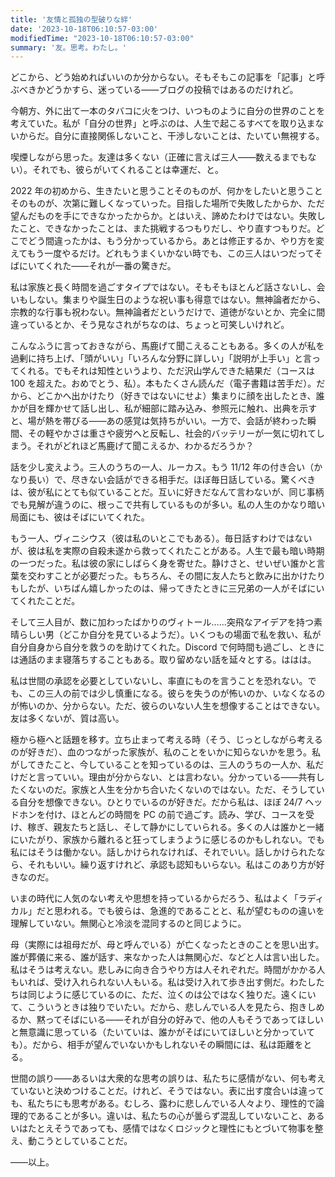 ```yaml
---
title: '友情と孤独の型破りな絆'
date: '2023-10-18T06:10:57-03:00'
modifiedTime: "2023-10-18T06:10:57-03:00"
summary: '友。思考。わたし。'
---
```


どこから、どう始めればいいのか分からない。そもそもこの記事を「記事」と呼ぶべきかどうかすら、迷っている――ブログの投稿ではあるのだけれど。

今朝方、外に出て一本のタバコに火をつけ、いつものように自分の世界のことを考えていた。私が「自分の世界」と呼ぶのは、人生で起こるすべてを取り込まないからだ。自分に直接関係しないこと、干渉しないことは、たいてい無視する。

喫煙しながら思った。友達は多くない（正確に言えば三人――数えるまでもない）。それでも、彼らがいてくれることは幸運だ、と。

2022 年の初めから、生きたいと思うことそのものが、何かをしたいと思うことそのものが、次第に難しくなっていった。目指した場所で失敗したからか、ただ望んだものを手にできなかったからか。とはいえ、諦めたわけではない。失敗したこと、できなかったことは、また挑戦するつもりだし、やり直すつもりだ。どこでどう間違ったかは、もう分かっているから。あとは修正するか、やり方を変えてもう一度やるだけ。どれもうまくいかない時でも、この三人はいつだってそばにいてくれた――それが一番の驚きだ。

私は家族と長く時間を過ごすタイプではない。そもそもほとんど話さないし、会いもしない。集まりや誕生日のような祝い事も得意ではない。無神論者だから、宗教的な行事も祝わない。無神論者だというだけで、道徳がないとか、完全に間違っているとか、そう見なされがちなのは、ちょっと可笑しいけれど。

こんなふうに言っておきながら、馬鹿げて聞こえることもある。多くの人が私を過剰に持ち上げ、「頭がいい」「いろんな分野に詳しい」「説明が上手い」と言ってくれる。でもそれは知性というより、ただ沢山学んできた結果だ（コースは 100 を超えた。おめでとう、私）。本もたくさん読んだ（電子書籍は苦手だ）。だから、どこかへ出かけたり（好きではないにせよ）集まりに顔を出したとき、誰かが目を輝かせて話し出し、私が細部に踏み込み、参照元に触れ、出典を示すと、場が熱を帯びる――あの感覚は気持ちがいい。一方で、会話が終わった瞬間、その軽やかさは重さや疲労へと反転し、社会的バッテリーが一気に切れてしまう。それがどれほど馬鹿げて聞こえるか、わかるだろうか？

話を少し変えよう。三人のうちの一人、ルーカス。もう 11/12 年の付き合い（かなり長い）で、尽きない会話ができる相手だ。ほぼ毎日話している。驚くべきは、彼が私にとても似ていることだ。互いに好きだなんて言わないが、同じ事柄でも見解が違うのに、根っこで共有しているものが多い。私の人生のかなり暗い局面にも、彼はそばにいてくれた。

もう一人、ヴィニシウス（彼は私のいとこでもある）。毎日話すわけではないが、彼は私を実際の自殺未遂から救ってくれたことがある。人生で最も暗い時期の一つだった。私は彼の家にしばらく身を寄せた。静けさと、せいぜい誰かと言葉を交わすことが必要だった。もちろん、その間に友人たちと飲みに出かけたりもしたが、いちばん嬉しかったのは、帰ってきたときに三兄弟の一人がそばにいてくれたことだ。

そして三人目が、数に加わったばかりのヴィトール……突飛なアイデアを持つ素晴らしい男（どこか自分を見ているようだ）。いくつもの場面で私を救い、私が自分自身から自分を救うのを助けてくれた。Discord で何時間も過ごし、ときには通話のまま寝落ちすることもある。取り留めない話を延々とする。ははは。

私は世間の承認を必要としていないし、率直にものを言うことを恐れない。でも、この三人の前では少し慎重になる。彼らを失うのが怖いのか、いなくなるのが怖いのか、分からない。ただ、彼らのいない人生を想像することはできない。友は多くないが、質は高い。

極から極へと話題を移す。立ち止まって考える時（そう、じっとしながら考えるのが好きだ）、血のつながった家族が、私のことをいかに知らないかを思う。私がしてきたこと、今していることを知っているのは、三人のうちの一人か、私だけだと言っていい。理由が分からない、とは言わない。分かっている――共有したくないのだ。家族と人生を分かち合いたくないのではない。ただ、そうしている自分を想像できない。ひとりでいるのが好きだ。だから私は、ほぼ 24/7 ヘッドホンを付け、ほとんどの時間を PC の前で過ごす。読み、学び、コースを受け、稼ぎ、親友たちと話し、そして静かにしていられる。多くの人は誰かと一緒にいたがり、家族から離れると狂ってしまうように感じるのかもしれない。でも私にはそうは働かない。話しかけられなければ、それでいい。話しかけられたなら、それもいい。繰り返すけれど、承認も認知もいらない。私はこのあり方が好きなのだ。

いまの時代に人気のない考えや思想を持っているからだろう、私はよく「ラディカル」だと思われる。でも彼らは、急進的であることと、私が望むものの違いを理解していない。無関心と冷淡を混同するのと同じように。

母（実際には祖母だが、母と呼んでいる）が亡くなったときのことを思い出す。誰が葬儀に来る、誰が話す、来なかった人は無関心だ、などと人は言い出した。私はそうは考えない。悲しみに向き合うやり方は人それぞれだ。時間がかかる人もいれば、受け入れられない人もいる。私は受け入れて歩き出す側だ。わたしたちは同じように感じているのに、ただ、泣くのは公ではなく独りだ。遠くにいて、こういうときは独りでいたい。だから、悲しんでいる人を見たら、抱きしめるか、黙ってそばにいる――それが自分の好みで、他の人もそうであってほしいと無意識に思っている（たいていは、誰かがそばにいてほしいと分かっていても）。だから、相手が望んでいないかもしれないその瞬間には、私は距離をとる。

世間の誤り――あるいは大衆的な思考の誤りは、私たちに感情がない、何も考えていないと決めつけることだ。けれど、そうではない。表に出す度合いは違っても、私たちにも思考がある。むしろ、露わに悲しんでいる人々より、理性的で論理的であることが多い。違いは、私たちの心が曇らず混乱していないこと、あるいはたとえそうであっても、感情ではなくロジックと理性にもとづいて物事を整え、動こうとしていることだ。

――以上。
